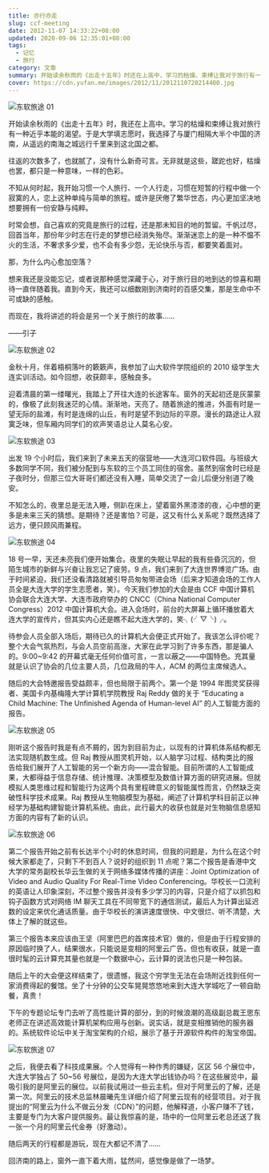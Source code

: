 ```yaml
---
title: 亦行亦走
slug: ccf-meeting
date: 2012-11-07 14:33:22+08:00
updated: 2020-09-06 12:35:01+08:00
tags:
  - 记忆
  - 旅行
category: 文章
summary: 开始读余秋雨的《出走十五年》时还在上高中，学习的枯燥、束缚让我对于旅行有一种近乎本能的渴望。于是大学填志愿时我选择了与厦门相隔大半个中国的济南，从遥远的南海之城远行千里来到这北国之都。
cover: https://cdn.yufan.me/images/2012/11/2012110720214400.jpg
---
```


![东软旅途 01](https://cdn.yufan.me/images/2012/11/2012110720214400.jpg)

<MusicPlayer netease={1475737587} />

开始读余秋雨的《出走十五年》时，我还在上高中。学习的枯燥和束缚让我对旅行有一种近乎本能的渴望。于是大学填志愿时，我选择了与厦门相隔大半个中国的济南，从遥远的南海之城远行千里来到这北国之都。

往返的次数多了，也就腻了，没有什么新奇可言。无非就是这些，蹉跎也好，枯燥也罢，都只是一种意味，一样的色彩。

不知从何时起，我开始习惯一个人旅行、一个人行走，习惯在短暂的行程中做一个寂寞的人，恋上这种单纯与简单的旅程。或许是厌倦了繁华世态，内心更加坚决地想要拥有一份安静与纯粹。

时常会想，自己喜欢的究竟是旅行的过程，还是那未知目的地的暂留。千帆过尽，回首当年，那份年少时志在行走的梦想已经消失殆尽。渐渐迷恋上的是一种不愠不火的生活，不奢求多少爱，也不会有多少怨，无论快乐与否，都要笑着面对。

那，为什么内心愈加空落？

想来我还是没能忘记，或者说那种感觉深藏于心，对于旅行目的地到达的惊喜和期待一直伴随着我。直到今天，我还可以细数刚到济南时的百感交集，那是生命中不可或缺的感触。

而现在，我将讲述的将会是另一个关于旅行的故事……

——引子

![东软旅途 02](https://cdn.yufan.me/images/2012/11/2012110720214600.jpg)

金秋十月，伴着梧桐落叶的簌簌声，我参加了山大软件学院组织的 2010 级学生大连实训活动。如今回想，收获颇丰，感触良多。

迎着清晨的第一缕曙光，我踏上了开往大连的长途客车。窗外的天起初还是灰蒙蒙的，像极了此刻我迷茫的心情。渐渐地，天亮了。随着旅途的推进，外面有时是一望无际的盐滩，有时是连绵的山丘，有时是望不到边际的平原。漫长的路途让人寂寞乏味，但车厢内同学们的欢声笑语总让人莫名心安。

![东软旅途 03](https://cdn.yufan.me/images/2012/11/2012110720214800.jpg)

出发 19 个小时后，我们来到了未来五天的宿营地——大连河口软件园。与班级大多数同学不同，我们被分配到与东软的三个员工同住的宿舍。虽然到宿舍时已经是子夜时分，但那三位大哥哥们都还没有入睡，简单交流了一会儿后便分别道了晚安。

不知怎么的，夜里总是无法入睡，侧趴在床上，望着窗外黑漆漆的夜，心中想的更多是未来三天的猜想。是期待？还是害怕？可是，这又有什么关系呢？既然选择了远方，便只顾风雨兼程。

![东软旅途 04](https://cdn.yufan.me/images/2012/11/2012110720214900.jpg)

18 号一早，天还未亮我们便开始集合。夜里的失眠让早起的我有些昏沉沉的，但陌生城市的新鲜与兴奋让我忘记了疲劳。9 点，我们来到了大连世界博览广场。由于时间紧迫，我们还没看清路就被引导员匆匆带进会场（后来才知道会场的工作人员全是大连大学的学生志愿者，笑）。今天我们参加的大会是由 CCF 中国计算机协会联合大连大学、大连市政府举办的 CNCC（China National Computer Congress）2012 中国计算机大会。进入会场时，前台的大屏幕上循环播放着大连大学的宣传片，但其实内心还是瞧不起大连大学的，笑╮(╯▽╰)╭。

待参会人员全部入场后，期待已久的计算机大会便正式开始了。我该怎么评价呢？整个大会气氛热烈，与会人员空前高涨，大家在此学习到了许多东西，那是骗人的。9:00~9:42 的开幕式毫无任何价值可言，一言以蔽之——中国特色。充其量就是认识了协会的几位主要人员，几位政局的牛人，ACM 的两位主席候选人。

随后的大会特邀报告受益颇丰，但也局限于前两个。第一个是 1994 年图灵奖获得者、美国卡内基梅隆大学计算机学院教授 Raj Reddy 做的关于 “Educating a Child Machine: The Unfinished Agenda of Human-level AI” 的人工智能方面的报告。

![东软旅途 05](https://cdn.yufan.me/images/2012/11/2012110720215200.jpg)

刚听这个报告时我是有点不屑的，因为到目前为止，以现有的计算机体系结构都无法实现随机数生成。但 Raj 教授从图灵机开始，以人脑学习过程、结构类比的报告给我们展开了人工智能的另一个新方向——混合智能。目前所谓的人工智能成果，大都得益于信息存储、统计推理、决策模型及数值计算方面的研究进展。但就模拟人类思维过程和智能行为这两个具有里程碑意义的智能属性而言，仍然缺乏突破性科学技术成果。Raj 教授从生物脑模型为基础，阐述了计算机学科目前正以神经学为基础构建智能计算机系统。由此，此行最大的收获也就是对生物脑信息感知方面的内容有了新的认识。

![东软旅途 06](https://cdn.yufan.me/images/2012/11/2012110720215500.jpg)

第二个报告开始之前有长达半个小时的休息时间，但我的问题是，为什么在这个时候大家都走了，只剩下不到百人？说好的组织到 11 点呢？第二个报告是香港中文大学的常务副校长华云生做的关于网络多媒体传播的讲座：Joint Optimization of Video and Audio Quality For Real-Time Video Conferencing。华校长一口流利的英语让人印象深刻，不过整个报告并没有多少学习的内容，只是介绍了以抓包和钩子函数方式对网络 IM 聊天工具在不同带宽下的通信测试，最后人为计算出延迟数的设定来优化通话质量。由于华校长的演讲速度很快、中文很烂、听不清楚，大体上了解的就这些。

第三个报告本来应该由王坚（阿里巴巴的首席技术官）做的，但是由于行程安排的原因临时换了人，结果很水，只能说是变相的阿里云广告。但也有收获，就是一直很时髦的云计算充其量也就是一个数据中心，云计算的说法也只是一种包装。

随后上午的大会便这样结束了，很遗憾，我这个穷学生无法在会场附近找到任何一家消费得起的餐馆。坐了十分钟的公交车晃晃悠悠地来到大连大学城吃了一顿自助餐，真贵！

下午的专题论坛专门去听了高性能计算的部分，到的时候浪潮的高级副总裁王思东老师正在讲述高效能计算机架构应用与创新。说实话，就是变相推销他的服务器的。系统软件论坛中关于淘宝架构的介绍，展示了基于开源软件构件的淘宝帝国。

![东软旅途 07](https://cdn.yufan.me/images/2012/11/2012110720215700.jpg)

之后，我便去看了科技成果展。个人觉得有一种作秀的嫌疑，区区 56 个展位中，大连大学独占了 50~56 号展位，是因为大连大学出钱协办吗？在这些展览中，最吸引我的是阿里云的展位。以前我试用过一些云主机，但对于阿里云的了解，还是第一次。阿里云的技术总监林晨曦先生详细介绍了阿里云现有的经营项目。对于我提出的“阿里云为什么不做云分发（CDN）”的问题，他解释道，小客户赚不了钱，主要是专门为大客户提供服务。最让我惊喜的是，场中的一位阿里云老总还送了我一张一个月的阿里云代金券（好激动）。

随后两天的行程都是游玩，现在大都记不清了……

回济南的路上，窗外一直下着大雨，猛然间，感觉像是做了一场梦。
